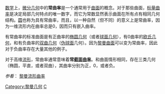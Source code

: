 [[数学|数学]]上，[[微分几何|微分几何]]中的'''常曲率'''是一个通常用于[[曲面|曲面]]的概念。对于那些曲面，[[标量曲率|标量曲率]]是决定局部几何特点的唯一数字，而它为常数显然表示曲面在所有点有相同几何结构。[[圆|圆]]也称为具有常曲率，而且，以一种自然（但不同）的意义上是常曲率，因为一维流形内在曲率总是0，因而只有嵌入曲率。

有常曲率的标准曲面是有正曲率的[[椭圆几何|椭圆几何]]（或者[[球面几何|球面几何]]），有0曲率的[[欧氏几何|欧氏几何]]，和有负曲率的[[双曲几何|双曲几何]]（[[伪球面|伪球面]]几何）。因为[[黎曼曲面|黎曼曲面]]可以变为常曲率，因此对于负曲率存在大量其他的例子。

对于高维[[流形|流形]]，常曲率通常意味着'''常[[截面曲率|截面曲率]]'''。和曲面情形相同，存在三类几何（椭圆，平直，或者双曲），其曲率分别为正，0，或者负。

''参看''： [[黎曼流形曲率|黎曼流形曲率]]


[[Category:黎曼几何|Category:黎曼几何]]
[[Category:曲率|C]]